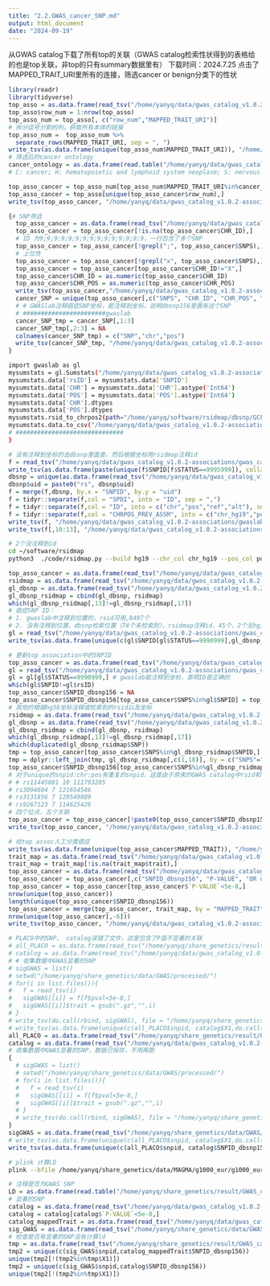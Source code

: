 ```yaml
---
title: "2.2.GWAS_cancer_SNP.md"
output: html_document
date: "2024-09-19"
---
```


从GWAS catalog下载了所有top的关联（GWAS catalog检索性状得到的表格给的也是top关联，非top的只有summary数据里有）
下载时间：2024.7.25
点击了MAPPED_TRAIT_URI里所有的连接，筛选cancer or benign分类下的性状

```r
library(readr)
library(tidyverse)
top_asso = as.data.frame(read_tsv("/home/yanyq/data/gwas_catalog_v1.0.2-associations/gwas_catalog_v1.0.2-associations_e112_r2024-07-08.tsv"))
top_asso$row_num = 1:nrow(top_asso)
top_asso_num = top_asso[, c("row_num","MAPPED_TRAIT_URI")]
# 拆分逗号分割的列，获取所有本体的链接
top_asso_num =  top_asso_num %>%
  separate_rows(MAPPED_TRAIT_URI, sep = ", ")
write_tsv(as.data.frame(unique(top_asso_num$MAPPED_TRAIT_URI)), "/home/yanyq/data/gwas_catalog_v1.0.2-associations/gwas_catalog_v1.0.2_ontology_URI", col_names = F)
# 筛选后的cancer ontology
cancer_ontology = as.data.frame(read.table("/home/yanyq/data/gwas_catalog_v1.0.2-associations/gwas_catalog_v1.0.2-cancer_or_benign_ontology.txt", header = F))
# C: cancer; H: hematopoietic and lymphoid system neoplasm; S: nervous system disease; U: neoplasm，不确定恶性还是良性; N: 非癌（息肉、纤维化、肝硬化）

top_asso_cancer = top_asso_num[top_asso_num$MAPPED_TRAIT_URI%in%cancer_ontology$V1[cancer_ontology$V2!="N"],]
top_asso_cancer = top_asso[unique(top_asso_cancer$row_num),]
write_tsv(top_asso_cancer, "/home/yanyq/data/gwas_catalog_v1.0.2-associations/gwas_catalog_v1.0.2-cancer.txt")

{# SNP筛选
  top_asso_cancer = as.data.frame(read_tsv("/home/yanyq/data/gwas_catalog_v1.0.2-associations/gwas_catalog_v1.0.2-cancer.txt"))
  top_asso_cancer = top_asso_cancer[!is.na(top_asso_cancer$CHR_ID),]
  # ID 为9;9;9;9;9;9;9;9;9;9;9;9;9;9;9，一行包含了多个SNP
  top_asso_cancer = top_asso_cancer[!grepl(";", top_asso_cancer$SNPS),]
  # 上位性
  top_asso_cancer = top_asso_cancer[!grepl("x", top_asso_cancer$SNPS),]
  top_asso_cancer = top_asso_cancer[top_asso_cancer$CHR_ID!="X",]
  top_asso_cancer$CHR_ID = as.numeric(top_asso_cancer$CHR_ID)
  top_asso_cancer$CHR_POS = as.numeric(top_asso_cancer$CHR_POS)
  write_tsv(top_asso_cancer,"/home/yanyq/data/gwas_catalog_v1.0.2-associations/gwas_catalog_v1.0.2-cancer_SNPIDfiltered.txt")
  cancer_SNP = unique(top_asso_cancer[,c("SNPS", "CHR_ID", "CHR_POS", "REGION")])
  # # GWASlab注释癌症SNP坐标，能注释到坐标，说明dbsnp156里面有这个SNP
  # #######################gwaslab
  cancer_SNP_tmp = cancer_SNP[,1:3]
  cancer_SNP_tmp[,2:3] = NA
  colnames(cancer_SNP_tmp) = c("SNP","chr","pos")
  write_tsv(cancer_SNP_tmp, "/home/yanyq/data/gwas_catalog_v1.0.2-associations/gwas_catalog_v1.0.2-cancerSNP_beforeGL.txt")
}
```
```bash
import gwaslab as gl
mysumstats = gl.Sumstats("/home/yanyq/data/gwas_catalog_v1.0.2-associations/gwas_catalog_v1.0.2-cancerSNP_beforeGL.txt", snpid="SNP",chrom = "chr",pos = "pos")
mysumstats.data['rsID'] = mysumstats.data['SNPID']
mysumstats.data['CHR'] = mysumstats.data['CHR'].astype('Int64')
mysumstats.data['POS'] = mysumstats.data['POS'].astype('Int64')
mysumstats.data['CHR'].dtypes
mysumstats.data['POS'].dtypes
mysumstats.rsid_to_chrpos2(path="/home/yanyq/software/rsidmap/dbsnp/GCF_000001405.25.gz.rsID_CHR_POS_groups_20000000.h5")
mysumstats.data.to_csv("/home/yanyq/data/gwas_catalog_v1.0.2-associations/gwas_catalog_v1.0.2-cancerSNP_afterGL.txt",header = True, index = False, sep = "\t")
# ##############################
}
```
```r
# 没有注释到坐标的去dbsnp里面查，然后根据坐标用rsidmap注释id
f = read_tsv("/home/yanyq/data/gwas_catalog_v1.0.2-associations/gwas_catalog_v1.0.2-cancerSNP_afterGL.txt")
write_tsv(as.data.frame(paste(unique(f$SNPID[f$STATUS==9995999]), collapse = " OR ")), "~/tmp", col_names = F) 
dbsnp = unique(as.data.frame(read_tsv("/home/yanyq/data/gwas_catalog_v1.0.2-associations/dbsnp_search_res.txt")))
dbsnp$uid = paste0("rs", dbsnp$uid)
f = merge(f,dbsnp, by.x = "SNPID", by.y = "uid")
f = tidyr::separate(f,col = "SPDI", into = "ID", sep = ",")
f = tidyr::separate(f,col = "ID", into = c("chr","pos","ref","alt"), sep = ":")
f = tidyr::separate(f,col = "CHRPOS_PREV_ASSM", into = c("chr_hg19","pos_hg19"),sep = ":")
write_tsv(f, "/home/yanyq/data/gwas_catalog_v1.0.2-associations/gwaslab_dbsnp")
write_tsv(f[,10:13], "/home/yanyq/data/gwas_catalog_v1.0.2-associations/rsidmap_input")
```
```bash
# 2个没注释到id
cd ~/software/rsidmap
python3  ./code/rsidmap.py --build hg19 --chr_col chr_hg19 --pos_col pos_hg19 --ref_col  ref --alt_col alt --file_gwas /home/yanyq/data/gwas_catalog_v1.0.2-associations/rsidmap_input --file_out /home/yanyq/data/gwas_catalog_v1.0.2-associations/rsidmap_output
```
```r
top_asso_cancer = as.data.frame(read_tsv("/home/yanyq/data/gwas_catalog_v1.0.2-associations/gwas_catalog_v1.0.2-cancer_SNPIDfiltered.txt"))
rsidmap = as.data.frame(read_tsv("/home/yanyq/data/gwas_catalog_v1.0.2-associations/rsidmap_output"))
gl_dbsnp = as.data.frame(read_tsv("/home/yanyq/data/gwas_catalog_v1.0.2-associations/gwaslab_dbsnp"))
gl_dbsnp_rsidmap = cbind(gl_dbsnp, rsidmap)
which(gl_dbsnp_rsidmap[,13]!=gl_dbsnp_rsidmap[,17])
# 癌症SNP ID：
# 1. gwaslab中注释到位置的，rsid可用,8497个
# 2. 没有注释到位置，dbsnp检索位置（74个未检索到），rsidmap注释id，45个，2个无hg19坐标，即43个
gl = read_tsv("/home/yanyq/data/gwas_catalog_v1.0.2-associations/gwas_catalog_v1.0.2-cancerSNP_afterGL.txt")
write_tsv(as.data.frame(unique(c(gl$SNPID[gl$STATUS==9990999],gl_dbsnp_rsidmap$SNP[grep("rs",gl_dbsnp_rsidmap$SNP)]))),"/home/yanyq/data/gwas_catalog_v1.0.2-associations/cancer_snps_dbsnp156", col_names = F)

# 更新top association中的SNPID
top_asso_cancer = as.data.frame(read_tsv("/home/yanyq/data/gwas_catalog_v1.0.2-associations/gwas_catalog_v1.0.2-cancer_SNPIDfiltered.txt"))
gl = read_tsv("/home/yanyq/data/gwas_catalog_v1.0.2-associations/gwas_catalog_v1.0.2-cancerSNP_afterGL.txt")
gl = gl[gl$STATUS==9990999,] # gwaslab能注释到坐标，表明ID是正确的
which(gl$SNPID!=gl$rsID)
top_asso_cancer$SNPID_dbsnp156 = NA
top_asso_cancer$SNPID_dbsnp156[top_asso_cancer$SNPS%in%gl$SNPID] = top_asso_cancer$SNPS[top_asso_cancer$SNPS%in%gl$SNPID]
# 其他的根据hg38坐标注释或检索到的rsid以及坐标
rsidmap = as.data.frame(read_tsv("/home/yanyq/data/gwas_catalog_v1.0.2-associations/rsidmap_output"))
gl_dbsnp = as.data.frame(read_tsv("/home/yanyq/data/gwas_catalog_v1.0.2-associations/gwaslab_dbsnp"))
gl_dbsnp_rsidmap = cbind(gl_dbsnp, rsidmap)
which(gl_dbsnp_rsidmap[,13]!=gl_dbsnp_rsidmap[,17])
which(duplicated(gl_dbsnp_rsidmap$SNP))
tmp = top_asso_cancer[top_asso_cancer$SNPS%in%gl_dbsnp_rsidmap$SNPID,]
tmp = dplyr::left_join(tmp, gl_dbsnp_rsidmap[,c(1,18)], by = c("SNPS"="SNPID"))
top_asso_cancer$SNPID_dbsnp156[top_asso_cancer$SNPS%in%gl_dbsnp_rsidmap$SNPID] = tmp$SNP
# 对于unique的snpid:chr:pos有重复的snpid，这是由于原来的GWAS catalog中rsid和基因组坐标不对应导致的
# # rs11445081 10 111793285
# rs3094604 7 121654546
# rs3131856 7 129549809
# rs9267123 7 114625426
# 四个位点，五个关联
top_asso_cancer = top_asso_cancer[!paste0(top_asso_cancer$SNPID_dbsnp156,top_asso_cancer$CHR_ID,top_asso_cancer$CHR_POS)%in%c("rs1144508110111793285","rs30946047121654546","rs31318567129549809","rs92671237114625426"),]
write_tsv(top_asso_cancer, "/home/yanyq/data/gwas_catalog_v1.0.2-associations/gwas_catalog_v1.0.2-cancer_dbsnp156")

# 给top assoc人工分类癌症
write_tsv(as.data.frame(unique(top_asso_cancer$MAPPED_TRAIT)), "/home/yanyq/data/gwas_catalog_v1.0.2-associations/gwas_catalog_v1.0.2-cancertrait",col_names = F)
trait_map = as.data.frame(read_tsv("/home/yanyq/data/gwas_catalog_v1.0.2-associations/gwas_catalog_v1.0.2-cancertrait-mapped"))
trait_map = trait_map[!is.na(trait_map$trait),]
top_asso_cancer = as.data.frame(read_tsv("/home/yanyq/data/gwas_catalog_v1.0.2-associations/gwas_catalog_v1.0.2-cancer_dbsnp156"))
top_asso_cancer = top_asso_cancer[,c("SNPID_dbsnp156", "P-VALUE", "OR or BETA", "MAPPED_TRAIT")]
top_asso_cancer = top_asso_cancer[top_asso_cancer$`P-VALUE`<5e-8,]
nrow(unique(top_asso_cancer))
length(unique(top_asso_cancer$SNPID_dbsnp156))
top_asso_cancer = merge(top_asso_cancer, trait_map, by = "MAPPED_TRAIT")
nrow(unique(top_asso_cancer[,-6]))
write_tsv(top_asso_cancer, "/home/yanyq/data/gwas_catalog_v1.0.2-associations/gwas_catalog_v1.0.2-cancer_dbsnp156_traitMapped")

# PLACO中的SNP， catalog读错了文件，这里包含了P值不显著的关联
# all_PLACO = as.data.frame(read_tsv("/home/yanyq/share_genetics/result/PLACO/all"))
# catalog = as.data.frame(read_tsv("/home/yanyq/data/gwas_catalog_v1.0.2-associations/cancer_snps_dbsnp156", col_names = F))
# # 收集数据中GWAS显著的SNP
# sigGWAS = list()
# setwd("/home/yanyq/share_genetics/data/GWAS/processed/")
# for(i in list.files()){
#   f = read_tsv(i)
#   sigGWAS[[i]] = f[f$pval<5e-8,]
#   sigGWAS[[i]]$trait = gsub(".gz","",i)
# }
# write_tsv(do.call(rbind, sigGWAS), file = "/home/yanyq/share_genetics/data/GWAS/processed/sigGWAS")
# write_tsv(as.data.frame(unique(c(all_PLACO$snpid, catalog$X1,do.call(rbind, sigGWAS)$snpid))), "/home/yanyq/share_genetics/result/GWAS_cancer_LD/plink_input", col_names = F)
all_PLACO = as.data.frame(read_tsv("/home/yanyq/share_genetics/result/PLACO/all"))
catalog = as.data.frame(read_tsv("/home/yanyq/data/gwas_catalog_v1.0.2-associations/gwas_catalog_v1.0.2-cancer_dbsnp156_traitMapped"))
# 收集数据中GWAS显著的SNP，数据已保存，不用再跑
{
  # sigGWAS = list()
  # setwd("/home/yanyq/share_genetics/data/GWAS/processed/")
  # for(i in list.files()){
  #   f = read_tsv(i)
  #   sigGWAS[[i]] = f[f$pval<5e-8,]
  #   sigGWAS[[i]]$trait = gsub(".gz","",i)
  # }
  # write_tsv(do.call(rbind, sigGWAS), file = "/home/yanyq/share_genetics/data/GWAS/processed/sigGWAS")
}
sigGWAS = as.data.frame(read_tsv("/home/yanyq/share_genetics/data/GWAS/processed/sigGWAS"))
# write_tsv(as.data.frame(unique(c(all_PLACO$snpid, catalog$X1,do.call(rbind, sigGWAS)$snpid))), "/home/yanyq/share_genetics/result/GWAS_cancer_LD/plink_input", col_names = F)
write_tsv(as.data.frame(unique(c(all_PLACO$snpid, catalog$SNPID_dbsnp156,sigGWAS$snpid))), "/home/yanyq/share_genetics/result/GWAS_cancer_LD/plink_input", col_names = F)

```

```bash
# plink 计算LD
plink --bfile /home/yanyq/share_genetics/data/MAGMA/g1000_eur/g1000_eur --extract /home/yanyq/share_genetics/result/GWAS_cancer_LD/plink_input --r2 --ld-window-kb 500 --ld-window-r2 0.5 --ld-snp-list /home/yanyq/share_genetics/result/GWAS_cancer_LD/plink_input --out /home/yanyq/share_genetics/result/GWAS_cancer_LD/plink_output_LD_0.5
```

```r
# 注释是否为GWAS SNP
LD = as.data.frame(read.table("/home/yanyq/share_genetics/result/GWAS_cancer_LD/plink_output_LD_0.5.ld", header = T))
# 显著的SNP
catalog = as.data.frame(read_tsv("/home/yanyq/data/gwas_catalog_v1.0.2-associations/gwas_catalog_v1.0.2-cancer_dbsnp156"))
catalog = catalog[catalog$`P-VALUE`<5e-8,]
catalog_mappedTrait = as.data.frame(read_tsv("/home/yanyq/data/gwas_catalog_v1.0.2-associations/gwas_catalog_v1.0.2-cancer_dbsnp156_traitMapped", col_names = T))
sig_GWAS = as.data.frame(read_tsv("/home/yanyq/share_genetics/data/GWAS/processed/sigGWAS"))
# 检查是否有显著的SNP没有计算ld
tmp = as.data.frame(read_tsv("/home/yanyq/share_genetics/result/GWAS_cancer_LD/plink_input",col_names = F))
tmp2 = unique(c(sig_GWAS$snpid,catalog_mappedTrait$SNPID_dbsnp156))
unique(tmp2[!(tmp2%in%tmp$X1)])
tmp2 = unique(c(sig_GWAS$snpid,catalog$SNPID_dbsnp156))
unique(tmp2[!(tmp2%in%tmp$X1)])

```
